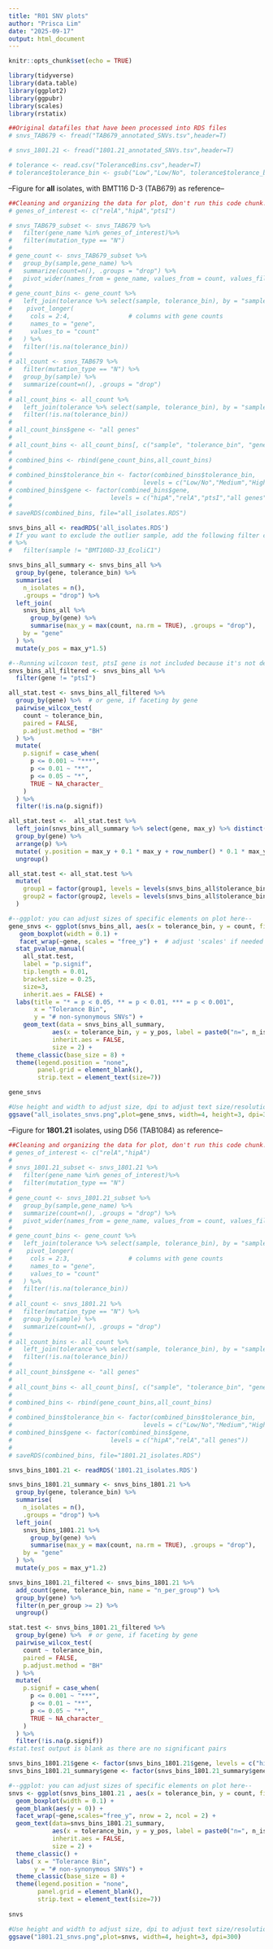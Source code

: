 ---
title: "R01 SNV plots"
author: "Prisca Lim"
date: "2025-09-17"
output: html_document
---

```{r setup, include=FALSE}
knitr::opts_chunk$set(echo = TRUE)

library(tidyverse)
library(data.table)
library(ggplot2)
library(ggpubr)
library(scales)
library(rstatix)
```


```{r}
##Original datafiles that have been processed into RDS files
# snvs_TAB679 <- fread("TAB679_annotated_SNVs.tsv",header=T)

# snvs_1801.21 <- fread("1801.21_annotated_SNVs.tsv",header=T)

# tolerance <- read.csv("ToleranceBins.csv",header=T)
# tolerance$tolerance_bin <- gsub("Low","Low/No", tolerance$tolerance_bin)
```

--Figure for **all** isolates, with BMT116 D-3 (TAB679) as reference--
```{r}
##Cleaning and organizing the data for plot, don't run this code chunk!
# genes_of_interest <- c("relA","hipA","ptsI")

# snvs_TAB679_subset <- snvs_TAB679 %>% 
#   filter(gene_name %in% genes_of_interest)%>%
#   filter(mutation_type == "N")
# 
# gene_count <- snvs_TAB679_subset %>%
#   group_by(sample,gene_name) %>%
#   summarize(count=n(), .groups = "drop") %>%
#   pivot_wider(names_from = gene_name, values_from = count, values_fill = 0) 
# 
# gene_count_bins <- gene_count %>%
#   left_join(tolerance %>% select(sample, tolerance_bin), by = "sample")  %>%
#    pivot_longer(
#     cols = 2:4,                # columns with gene counts
#     names_to = "gene",
#     values_to = "count"
#   ) %>%
#   filter(!is.na(tolerance_bin)) 
# 
# all_count <- snvs_TAB679 %>%
#   filter(mutation_type == "N") %>%
#   group_by(sample) %>%
#   summarize(count=n(), .groups = "drop") 
# 
# all_count_bins <- all_count %>%
#   left_join(tolerance %>% select(sample, tolerance_bin), by = "sample") %>% 
#   filter(!is.na(tolerance_bin))
# 
# all_count_bins$gene <- "all genes"
# 
# all_count_bins <- all_count_bins[, c("sample", "tolerance_bin", "gene", "count")]
# 
# combined_bins <- rbind(gene_count_bins,all_count_bins)
# 
# combined_bins$tolerance_bin <- factor(combined_bins$tolerance_bin, 
#                                    levels = c("Low/No","Medium","High"))
# combined_bins$gene <- factor(combined_bins$gene,
#                           levels = c("hipA","relA","ptsI","all genes"))
# 
# saveRDS(combined_bins, file="all_isolates.RDS")
```

```{r}
snvs_bins_all <- readRDS('all_isolates.RDS')
# If you want to exclude the outlier sample, add the following filter command above
# %>%
#   filter(sample != "BMT108D-33_EcoliC1")

snvs_bins_all_summary <- snvs_bins_all %>%
  group_by(gene, tolerance_bin) %>%
  summarise(
    n_isolates = n(),
    .groups = "drop") %>%
  left_join(
    snvs_bins_all %>%
      group_by(gene) %>%
      summarise(max_y = max(count, na.rm = TRUE), .groups = "drop"),
    by = "gene"
  ) %>%
  mutate(y_pos = max_y*1.5)  

#--Running wilcoxon test, ptsI gene is not included because it's not detected in Low/High bins--
snvs_bins_all_filtered <- snvs_bins_all %>%
  filter(gene != "ptsI")

all_stat.test <- snvs_bins_all_filtered %>%
  group_by(gene) %>%  # or gene, if faceting by gene
  pairwise_wilcox_test(
    count ~ tolerance_bin,
    paired = FALSE,             
    p.adjust.method = "BH"
  ) %>%
  mutate(
    p.signif = case_when(
      p <= 0.001 ~ "***",
      p <= 0.01 ~ "**",
      p <= 0.05 ~ "*",
      TRUE ~ NA_character_    
    )
  ) %>%
  filter(!is.na(p.signif))  

all_stat.test <-  all_stat.test %>%
  left_join(snvs_bins_all_summary %>% select(gene, max_y) %>% distinct(), by = "gene") %>%
  group_by(gene) %>%
  arrange(p) %>%
  mutate( y.position = max_y + 0.1 * max_y + row_number() * 0.1 * max_y) %>%
  ungroup()

all_stat.test <- all_stat.test %>%
  mutate(
    group1 = factor(group1, levels = levels(snvs_bins_all$tolerance_bin)),
    group2 = factor(group2, levels = levels(snvs_bins_all$tolerance_bin))
  )

#--ggplot: you can adjust sizes of specific elements on plot here--
gene_snvs <- ggplot(snvs_bins_all, aes(x = tolerance_bin, y = count, fill = tolerance_bin )) +
   geom_boxplot(width = 0.1) +
   facet_wrap(~gene, scales = "free_y") +  # adjust 'scales' if needed
  stat_pvalue_manual(
    all_stat.test,
    label = "p.signif",
    tip.length = 0.01,
    bracket.size = 0.25,
    size=3,
    inherit.aes = FALSE) +
  labs(title = "* = p < 0.05, ** = p < 0.01, *** = p < 0.001",
       x = "Tolerance Bin",
       y = "# non-synonymous SNVs") +
    geom_text(data = snvs_bins_all_summary,
            aes(x = tolerance_bin, y = y_pos, label = paste0("n=", n_isolates)),
            inherit.aes = FALSE,
            size = 2) +
  theme_classic(base_size = 8) +
  theme(legend.position = "none", 
        panel.grid = element_blank(), 
        strip.text = element_text(size=7))

gene_snvs

#Use height and width to adjust size, dpi to adjust text size/resolution for entire figure
ggsave("all_isolates_snvs.png",plot=gene_snvs, width=4, height=3, dpi=300)
```

--Figure for **1801.21** isolates, using D56 (TAB1084) as reference--
```{r}
##Cleaning and organizing the data for plot, don't run this code chunk!
# genes_of_interest <- c("relA","hipA")
# 
# snvs_1801.21_subset <- snvs_1801.21 %>%
#   filter(gene_name %in% genes_of_interest)%>%
#   filter(mutation_type == "N")
# 
# gene_count <- snvs_1801.21_subset %>%
#   group_by(sample,gene_name) %>%
#   summarize(count=n(), .groups = "drop") %>%
#   pivot_wider(names_from = gene_name, values_from = count, values_fill = 0)
# 
# gene_count_bins <- gene_count %>%
#   left_join(tolerance %>% select(sample, tolerance_bin), by = "sample")  %>%
#    pivot_longer(
#     cols = 2:3,                # columns with gene counts
#     names_to = "gene",
#     values_to = "count"
#   ) %>%
#   filter(!is.na(tolerance_bin))
# 
# all_count <- snvs_1801.21 %>%
#   filter(mutation_type == "N") %>%
#   group_by(sample) %>%
#   summarize(count=n(), .groups = "drop")
# 
# all_count_bins <- all_count %>%
#   left_join(tolerance %>% select(sample, tolerance_bin), by = "sample") %>%
#   filter(!is.na(tolerance_bin))
# 
# all_count_bins$gene <- "all genes"
# 
# all_count_bins <- all_count_bins[, c("sample", "tolerance_bin", "gene", "count")]
# 
# combined_bins <- rbind(gene_count_bins,all_count_bins)
# 
# combined_bins$tolerance_bin <- factor(combined_bins$tolerance_bin,
#                                    levels = c("Low/No","Medium","High"))
# combined_bins$gene <- factor(combined_bins$gene,
#                           levels = c("hipA","relA","all genes"))
# 
# saveRDS(combined_bins, file="1801.21_isolates.RDS")
```

```{r}
snvs_bins_1801.21 <- readRDS('1801.21_isolates.RDS')

snvs_bins_1801.21_summary <- snvs_bins_1801.21 %>%
  group_by(gene, tolerance_bin) %>%
  summarise(
    n_isolates = n(),
    .groups = "drop") %>%
  left_join(
    snvs_bins_1801.21 %>%
      group_by(gene) %>%
      summarise(max_y = max(count, na.rm = TRUE), .groups = "drop"),
    by = "gene"
  ) %>%
  mutate(y_pos = max_y*1.2)  

snvs_bins_1801.21_filtered <- snvs_bins_1801.21 %>%
  add_count(gene, tolerance_bin, name = "n_per_group") %>%
  group_by(gene) %>%
  filter(n_per_group >= 2) %>%
  ungroup()

stat.test <- snvs_bins_1801.21_filtered %>%
  group_by(gene) %>%  # or gene, if faceting by gene
  pairwise_wilcox_test(
    count ~ tolerance_bin,
    paired = FALSE,             
    p.adjust.method = "BH"
  ) %>%
  mutate(
    p.signif = case_when(
      p <= 0.001 ~ "***",
      p <= 0.01 ~ "**",
      p <= 0.05 ~ "*",
      TRUE ~ NA_character_    
    )
  ) %>%
  filter(!is.na(p.signif))  
#stat.test output is blank as there are no significant pairs

snvs_bins_1801.21$gene <- factor(snvs_bins_1801.21$gene, levels = c("hipA","relA","all genes"))
snvs_bins_1801.21_summary$gene <- factor(snvs_bins_1801.21_summary$gene, levels = c("hipA","relA","all genes"))

#--ggplot: you can adjust sizes of specific elements on plot here--
snvs <- ggplot(snvs_bins_1801.21 , aes(x = tolerance_bin, y = count, fill = tolerance_bin )) +
  geom_boxplot(width = 0.1) +
  geom_blank(aes(y = 0)) +
  facet_wrap(~gene,scales="free_y", nrow = 2, ncol = 2) +
  geom_text(data=snvs_bins_1801.21_summary,
            aes(x = tolerance_bin, y = y_pos, label = paste0("n=", n_isolates)),
            inherit.aes = FALSE,
            size = 2) +
  theme_classic() +
  labs( x = "Tolerance Bin",
       y = "# non-synonymous SNVs") +
  theme_classic(base_size = 8) +
  theme(legend.position = "none", 
        panel.grid = element_blank(), 
        strip.text = element_text(size=7))
  
snvs

#Use height and width to adjust size, dpi to adjust text size/resolution for entire figure
ggsave("1801.21_snvs.png",plot=snvs, width=4, height=3, dpi=300)
```

